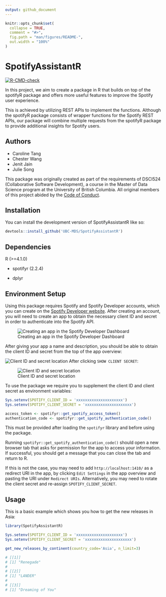 ```yaml
---
output: github_document
---
```


<!-- README.md is generated from README.Rmd. Please edit that file -->

```r
knitr::opts_chunk$set(
  collapse = TRUE,
  comment = "#>",
  fig.path = "man/figures/README-",
  out.width = "100%"
)
```

# SpotifyAssistantR

<!-- badges: start -->
[![R-CMD-check](https://github.com/UBC-MDS/SpotifyAssistantR/actions/workflows/R-CMD-check.yaml/badge.svg)](https://github.com/UBC-MDS/SpotifyAssistantR/actions/workflows/R-CMD-check.yaml)
<!-- badges: end -->

In this project, we aim to create a package in R that builds on top of the spotifyR 
package and offers more useful features to improve the Spotify user experience. 

This is achieved by utilizing REST APIs to implement the functions. 
Although the spotifyR package consists of wrapper functions for the Spotify REST APIs, our package will combine multiple requests from the spotifyR package to provide additional insights for Spotify users.

## Authors
- Caroline Tang
- Chester Wang
- Jenit Jain
- Julie Song

This package was originally created as part of the requirements of DSCI524 (Collaborative Software Development), a course in the Master of Data Science program at the University of British Columbia. All original members of this project abided by the [Code of Conduct](CODE_OF_CONDUCT.md).

## Installation

You can install the development version of SpotifyAssistantR like so:

``` r
devtools::install_github('UBC-MDS/SpotifyAssistantR')
```

## Dependencies

R (>=4.1.0)

  - spotifyr (2.2.4)
  
  - dplyr

## Environment Setup

Using this package requires Spotify and Spotify Developer accounts, which you can create on the
[Spotify Developer website](https://developer.spotify.com/dashboard/login). After 
creating an account, you will need to create an app to obtain the necessary client ID and secret
in order to authenticate into the Spotify API.

![Creating an app in the Spotify Developer Dashboard](man/figures/dashboard-create-app.jpg)

After giving your app a name and description, you should be able to obtain the client
ID and secret from the top of the app overview:

![Client ID and secret location](man/figures/finding-client-secret.jpg)
After clicking `SHOW CLIENT SECRET`:

![Client ID and secret location](man/figures/unhidden-client-secret.jpg)

To use the package we require you to supplement the client ID and client secret 
as environment variables:

```r
Sys.setenv(SPOTIFY_CLIENT_ID = 'xxxxxxxxxxxxxxxxxxxxx')
Sys.setenv(SPOTIFY_CLIENT_SECRET = 'xxxxxxxxxxxxxxxxxxxxx')

access_token <- spotifyr::get_spotify_access_token()
authentication_code <- spotifyr::get_spotify_authentication_code()
```
This must be provided after loading the `spotifyr` library and before using the package.

Running `spotifyr::get_spotify_authentication_code()` should open a new browser tab
that asks for permission for the app to access your information. If successful, you
should get a message that you can close the tab and return to R. 

If this is not the case, you may need to add `http://localhost:1410/` as a 
redirect URI in the app, by clicking `Edit Settings` in the app overview and 
pasting the URI under `Redirect URIs`. Alternatively, you may need to rotate the
client secret and re-assign `SPOTIFY_CLIENT_SECRET`.

## Usage

This is a basic example which shows you how to get the new releases in Asia:

```r
library(SpotifyAssistantR)

Sys.setenv(SPOTIFY_CLIENT_ID = 'xxxxxxxxxxxxxxxxxxxxx')
Sys.setenv(SPOTIFY_CLIENT_SECRET = 'xxxxxxxxxxxxxxxxxxxxx')

get_new_releases_by_continent(country_code='Asia', n_limit=3)

# [[1]]
# [1] "Renegade"
# 
# [[2]]
# [1] "LANDER"
# 
# [[3]]
# [1] "Dreaming of You"
```
